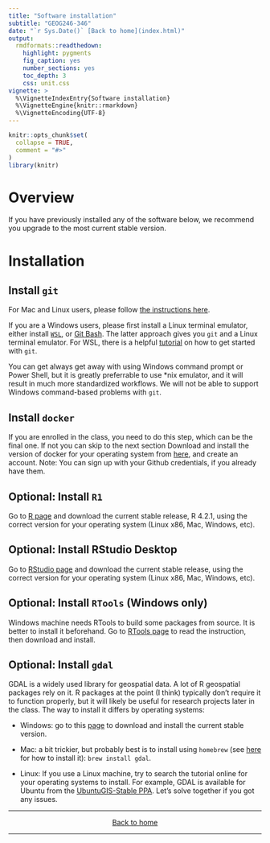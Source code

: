 ```yaml
---
title: "Software installation"
subtitle: "GEOG246-346"
date: "`r Sys.Date()` [Back to home](index.html)"
output:
  rmdformats::readthedown:
    highlight: pygments
    fig_caption: yes
    number_sections: yes
    toc_depth: 3
    css: unit.css
vignette: >
  %\VignetteIndexEntry{Software installation}
  %\VignetteEngine{knitr::rmarkdown}
  %\VignetteEncoding{UTF-8}
---
```


```r
knitr::opts_chunk$set(
  collapse = TRUE,
  comment = "#>"
)
library(knitr)
```

# Overview
If you have previously installed any of the software below, we recommend you upgrade to the most current stable version.

# Installation
## Install `git`

For Mac and Linux users, please follow [the instructions here](https://git-scm.com/book/en/v2/Getting-Started-Installing-Git). 

If you are a Windows users, please first install a Linux terminal emulator, either install [`WSL`](https://learn.microsoft.com/en-us/windows/wsl/install), or [Git Bash](https://gitforwindows.org/). The latter approach gives you `git` and a Linux terminal emulator. For WSL, there is a helpful [tutorial](https://learn.microsoft.com/en-us/windows/wsl/tutorials/wsl-git#installing-git) on how to get started with `git`. 
 
You can get always get away with using Windows command prompt or Power Shell, but it is greatly preferrable to use *nix emulator, and it will result in much more standardized workflows.  We will not be able to support Windows command-based problems with `git`.  

## Install `docker`
If you are enrolled in the class, you need to do this step, which can be the final one. If not you can skip to the next section
Download and install the version of docker for your operating system from [here](https://www.docker.com/products/docker-desktop/), and create an account. Note: You can sign up with your Github credentials, if you already have them. 

## Optional: Install `R1`
Go to [R page](https://www.r-project.org) and download the current stable release, R 4.2.1, using the correct version for your operating system (Linux x86, Mac, Windows, etc).

## Optional: Install RStudio Desktop
Go to [RStudio page](https://rstudio.com/products/rstudio/download/#download) and download the current stable release, using the correct version for your operating system (Linux x86, Mac, Windows, etc).

## Optional: Install `RTools` (Windows only)
Windows machine needs RTools to build some packages from source. It is better to install it beforehand. Go to [RTools page](https://cran.r-project.org/bin/windows/Rtools/) to read the instruction, then download and install.

## Optional: Install `gdal`
GDAL is a widely used library for geospatial data. A lot of R geospatial packages rely on it. R packages at the point (I think) typically don't require it to function properly, but it will likely be useful for research projects later in the class. The way to install it differs by operating systems:

- Windows: go to this [page](https://gdal.org/download.html) to download and install the current stable version.

- Mac: a bit trickier, but probably best is to install using `homebrew` (see [here](https://brew.sh/) for how to install it): `brew install gdal`.

- Linux: If you use a Linux machine, try to search the tutorial online for your operating systems to install. For example, GDAL is available for Ubuntu from the [UbuntuGIS-Stable PPA](https://launchpad.net/~ubuntugis/+archive/ubuntu/ppa?field.series_filter=xenial). Let's solve together if you got any issues.
    
***
<center>
[Back to home](index.html)
</center>
***
